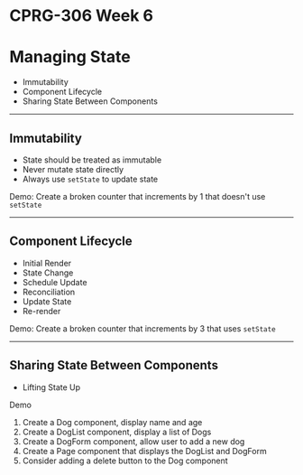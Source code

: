 # CPRG-306 Week 6

# Managing State

- Immutability
- Component Lifecycle
- Sharing State Between Components

---

## Immutability

- State should be treated as immutable
- Never mutate state directly
- Always use `setState` to update state

Demo: Create a broken counter that increments by 1 that doesn't use `setState`

---

## Component Lifecycle

- Initial Render
- State Change
- Schedule Update
- Reconciliation
- Update State
- Re-render

Demo: Create a broken counter that increments by 3 that uses `setState`

---

## Sharing State Between Components

- Lifting State Up

Demo

1. Create a Dog component, display name and age
2. Create a DogList component, display a list of Dogs
3. Create a DogForm component, allow user to add a new dog
4. Create a Page component that displays the DogList and DogForm
5. Consider adding a delete button to the Dog component
